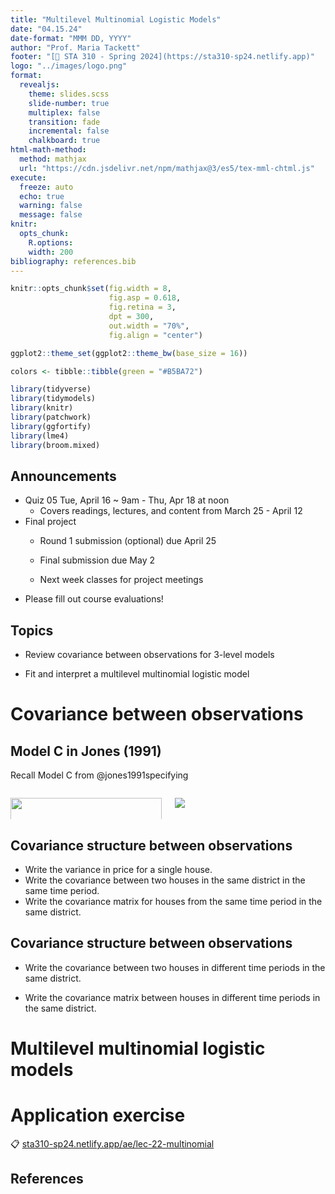 ```yaml
---
title: "Multilevel Multinomial Logistic Models"
date: "04.15.24"
date-format: "MMM DD, YYYY"
author: "Prof. Maria Tackett"
footer: "[🔗 STA 310 - Spring 2024](https://sta310-sp24.netlify.app)"
logo: "../images/logo.png"
format: 
  revealjs:
    theme: slides.scss
    slide-number: true
    multiplex: false
    transition: fade
    incremental: false 
    chalkboard: true
html-math-method:
  method: mathjax
  url: "https://cdn.jsdelivr.net/npm/mathjax@3/es5/tex-mml-chtml.js"
execute:
  freeze: auto
  echo: true
  warning: false
  message: false
knitr:
  opts_chunk: 
    R.options:      
    width: 200
bibliography: references.bib
---
```


```r
knitr::opts_chunk$set(fig.width = 8,
                      fig.asp = 0.618, 
                      fig.retina = 3, 
                      dpt = 300, 
                      out.width = "70%",
                      fig.align = "center")

ggplot2::theme_set(ggplot2::theme_bw(base_size = 16))

colors <- tibble::tibble(green = "#B5BA72")
```

```r
library(tidyverse)
library(tidymodels)
library(knitr)
library(patchwork)
library(ggfortify)
library(lme4)
library(broom.mixed)
```

## Announcements

-   Quiz 05 Tue, April 16 \~ 9am - Thu, Apr 18 at noon
    -   Covers readings, lectures, and content from March 25 - April 12
-   Final project
    -   Round 1 submission (optional) due April 25

    -   Final submission due May 2

    -   Next week classes for project meetings
-   Please fill out course evaluations!

## Topics

-   Review covariance between observations for 3-level models

-   Fit and interpret a multilevel multinomial logistic model

# Covariance between observations

## Model C in Jones (1991)

Recall Model C from @jones1991specifying

::: columns
::: {.column width="50%"}
![](images/18/fixed-effects-modelc.png){fig-align="center" width="100%"}
:::

::: {.column width="50%"}
![](images/18/random-effects-modelc.png){fig-align="center"}
:::
:::

## Covariance structure between observations 

::: question
-   Write the variance in price for a single house.
-   Write the covariance between two houses in the same district in the same time period.
-   Write the covariance matrix for houses from the same time period in the same district.
:::

## Covariance structure between observations

::: question
-   Write the covariance between two houses in different time periods in the same district.

-   Write the covariance matrix between houses in different time periods in the same district.
:::

# Multilevel multinomial logistic models

# Application exercise

::: appex
📋 [sta310-sp24.netlify.app/ae/lec-22-multinomial](https://sta310-sp24.netlify.app/ae/lec-22-multinomial.html)
:::

## References
